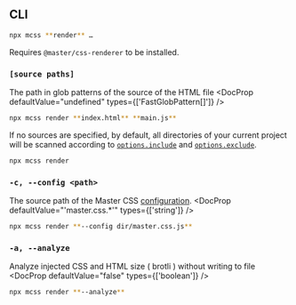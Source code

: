 ## CLI
```bash name=Terminal
npx mcss **render** …
```
Requires `@master/css-renderer` to be installed.

### `[source paths]`
The path in glob patterns of the source of the HTML file
<DocProp defaultValue="undefined" types={['FastGlobPattern[]']} />
```bash name=Terminal
npx mcss render **index.html** **main.js**
```
If no sources are specified, by default, all directories of your current project will be scanned according to [`options.include`](/docs/extractor#include) and [`options.exclude`](/docs/extractor#exclude).
```bash name=Terminal
npx mcss render
```

### `-c, --config <path>`
The source path of the Master CSS [configuration](/docs/configuration).
<DocProp defaultValue="'master.css.*'" types={['string']} />
```bash name=Terminal
npx mcss render **--config dir/master.css.js**
```

### `-a, --analyze`
Analyze injected CSS and HTML size ( brotli ) without writing to file
<DocProp defaultValue="false" types={['boolean']} />
```bash name=Terminal
npx mcss render **--analyze**
```